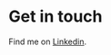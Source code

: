 # Get in touch

Find me on <a href="https://www.linkedin.com/in/bobak-oftadeh-944b6914b/">Linkedin</a>.
